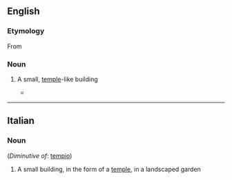 ==English==

===Etymology===

From {{etyl|it|en}} {{term|lang=it|tempietto}}

===Noun===
{{en-noun}}

# {{context|architecture|lang=en}} A small, [[temple]]-like building
#*{{quote-news|2007|January 21|Christopher Gray|Bankers Trust: The Building Known for Its Ziggurat Top|New York Times|url=http://www.nytimes.com/2007/01/21/realestate/21scap.html
|passage=Trowbridge & Livingston designed a chubby granite tower in the neo-Classical style topped not by a '''tempietto''', a cupola or a spire — all used in previous high buildings — but a steep, massive pyramid of 24 steps. }}

----

==Italian==

===Noun===
{{it-noun|tempiett|m|o|i}}  (''Diminutive of'': [[tempio]])

# A small building, in the form of a [[temple]], in a landscaped garden